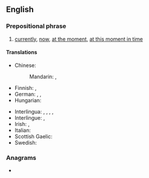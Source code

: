 ==English==

===Prepositional phrase===
{{en-prep phrase}}

# [[currently]], [[now]], [[at the moment]], [[at this moment in time]]

====Translations====
{{trans-top|currently}}
* Chinese:
*: Mandarin: {{t+|cmn|现在}}, {{t+|cmn|当前}}
* Finnish: {{t+|fi|parhaillaan}}, {{t|fi|tällä hetkellä}}
* German: {{t+|de|momentan}}, {{t+|de|aktuell}}, {{t+|de|gegenwärtig}}
* Hungarian: {{t+|hu|jelenleg}}
{{trans-mid}}
* Interlingua: {{t|ia|al presente}}, {{t|ia|currentemente}}, {{t|ia|ora}}, {{t|ia|in iste momento}}, {{t|ia|nunc}}
* Interlingue: {{t+|ie|nu}}, {{t|ie|in presente}}
* Irish: {{t|ga|faoi láthair}}, {{t|ga|adrásta}} {{qualifier|literary}}
* Italian: {{t|it|al momento}}
* Scottish Gaelic: {{t|gd|an latha an-diugh}}
* Swedish: {{t+|sv|för närvarande}}
{{trans-bottom}}

===Anagrams===
* {{anagrams|en|a=aeenprstt|patenters|repatents}}